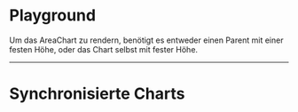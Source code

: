 # Playground

Um das AreaChart zu rendern, benötigt es entweder einen Parent mit einer festen
Höhe, oder das Chart selbst mit fester Höhe.

<LiveCodeEditor editorCollapsed />

---

# Synchronisierte Charts

<LiveCodeEditor example="synced" editorCollapsed />

